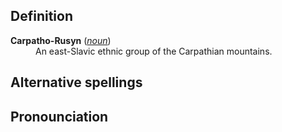 ==Definition==
;'''Carpatho-Rusyn''' (''[[noun]]'')
: An east-Slavic ethnic group of the Carpathian mountains.
==Alternative spellings==
==Pronounciation==
